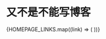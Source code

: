 # 又不是不能写博客


<div className="flex justify-center my-2 md:my-8">
  <ShowQuote />
</div>

<div className="flex justify-center my-4">
  <ShowCards />
</div>

<div className="grid grid-cols-2 md:grid-cols-4 gap-2">
  {HOMEPAGE_LINKS.map((link) => (
    <OGCard key={link.url} className="mb-2" url={link.url} note={link.note} />
  ))}
</div>


<div className="grid place-content-center">
  <RichImage
    isOss
    caption={'"If you can\'t tell, does it matter?"'}
    className="w-full md:w-80"
    src={"girl90s.png"}
  />
</div>
